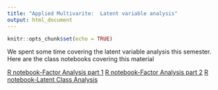 ```yaml
---
title: "Applied Multivarite:  Latent variable analysis"
output: html_document
---
```


```r
knitr::opts_chunk$set(echo = TRUE)
```

We spent some time covering the latent variable analysis this semester.  Here are the class notebooks covering this material

[R notebook-Factor Analysis part 1](https://chrischizinski.github.io/snr_r_notebooks/LatentVariables1/)
[R notebook-Factor Analysis part 2](https://chrischizinski.github.io/snr_r_notebooks/LatentVariables2/)
[R notebook-Latent Class Analysis](https://chrischizinski.github.io/snr_r_notebooks/LatentVariables3/)

 
